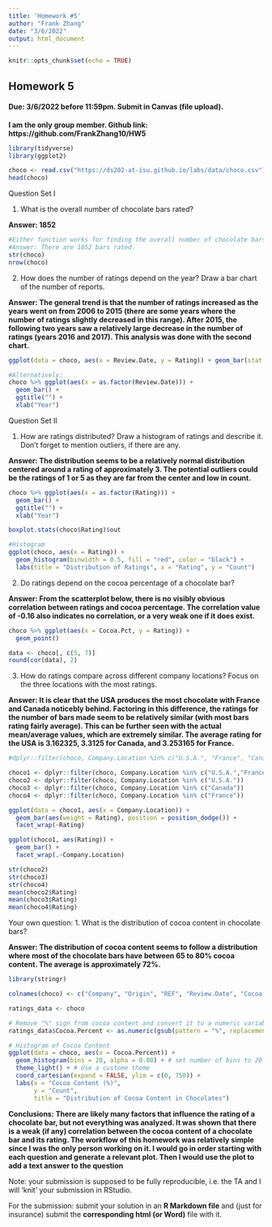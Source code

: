 ---
title: 'Homework #5'
author: "Frank Zhang"
date: "3/6/2022"
output: html_document
---

```{r setup, include=FALSE}
knitr::opts_chunk$set(echo = TRUE)
```

## Homework 5
#### Due: 3/6/2022 before 11:59pm. Submit in Canvas (file upload).

**I am the only group member. Github link: https://github.com/FrankZhang10/HW5**


```{r}
library(tidyverse)
library(ggplot2)

choco <- read.csv("https://ds202-at-isu.github.io/labs/data/choco.csv")
head(choco)
```

Question Set I

1. What is the overall number of chocolate bars rated?

**Answer: 1852**
```{r}
#Either function works for finding the overall number of chocolate bars rated. 
#Answer: There are 1852 bars rated.
str(choco)
nrow(choco)
```
 
2. How does the number of ratings depend on the year? Draw a bar chart of the number of reports.

**Answer: The general trend is that the number of ratings increased as the years went on from 2006 to 2015 (there are some years where the number of ratings slightly decreased in this range). After 2015, the following two years saw a relatively large decrease in the number of ratings (years 2016 and 2017). This analysis was done with the second chart.**

```{r}

ggplot(data = choco, aes(x = Review.Date, y = Rating)) + geom_bar(stat = "identity")

#Alternatively:
choco %>% ggplot(aes(x = as.factor(Review.Date))) + 
  geom_bar() +
  ggtitle("") +
  xlab("Year")


```
Question Set II

1. How are ratings distributed? Draw a histogram of ratings and describe it. Don't forget to mention outliers, if there are any. 

**Answer: The distribution seems to be a relatively normal distribution centered around a rating of approximately 3. The potential outliers could be the ratings of 1 or 5 as they are far from the center and low in count.  **

 
```{r}
choco %>% ggplot(aes(x = as.factor(Rating))) + 
  geom_bar() +
  ggtitle("") +
  xlab("Year")

boxplot.stats(choco$Rating)$out

#Histogram
ggplot(choco, aes(x = Rating)) + 
  geom_histogram(binwidth = 0.5, fill = "red", color = "black") + 
  labs(title = "Distribution of Ratings", x = "Rating", y = "Count")
```

2. Do ratings depend on the cocoa percentage of a chocolate bar?

**Answer: From the scatterplot below, there is no visibly obvious correlation between ratings and cocoa percentage. The correlation value of -0.16 also indicates no correlation, or a very weak one if it does exist.**


```{r}
choco %>% ggplot(aes(x = Cocoa.Pct, y = Rating)) + 
  geom_point() 

data <- choco[, c(5, 7)]
round(cor(data), 2)
```

3. How do ratings compare across different company locations? Focus on the three locations with the most ratings.

**Answer: It is clear that the USA produces the most chocolate with France and Canada noticebly behind. Factoring in this difference, the ratings for the number of bars made seem to be relatively similar (with most bars rating fairly average). This can be further seen with the actual mean/average values, which are extremely similar. The average rating for the USA is 3.162325, 3.3125 for Canada, and 3.253165 for France.**


```{r}
#dplyr::filter(choco, Company.Location %in% c("U.S.A.", "France", "Canada"))

choco1 <- dplyr::filter(choco, Company.Location %in% c("U.S.A.","France", "Canada"))
choco2 <- dplyr::filter(choco, Company.Location %in% c("U.S.A."))
choco3 <- dplyr::filter(choco, Company.Location %in% c("Canada"))
choco4 <- dplyr::filter(choco, Company.Location %in% c("France"))

ggplot(data = choco1, aes(x = Company.Location)) +
  geom_bar(aes(weight = Rating), position = position_dodge()) +
  facet_wrap(~Rating)

ggplot(choco1, aes(Rating)) + 
  geom_bar() +
  facet_wrap(.~Company.Location)

str(choco2)
str(choco3)
str(choco4)
mean(choco2$Rating)
mean(choco3$Rating)
mean(choco4$Rating)
```


Your own question:
1. What is the distribution of cocoa content in chocolate bars?

**Answer: The distribution of cocoa content seems to follow a distribution where most of the chocolate bars have between 65 to 80% cocoa content. The average is approximately 72%. **


```{r}
library(stringr)

colnames(choco) <- c("Company", "Origin", "REF", "Review.Date", "Cocoa.Percent", "Company.Location", "Rating", "Bean.Type", "Bean.Origin")

ratings_data <- choco

# Remove "%" sign from cocoa content and convert it to a numeric variable
ratings_data$Cocoa.Percent <- as.numeric(gsub(pattern = "%", replacement = "", x = ratings_data$Cocoa.Percent))

# Histogram of Cocoa Content
ggplot(data = choco, aes(x = Cocoa.Percent)) +
  geom_histogram(bins = 20, alpha = 0.80) + # set number of bins to 20
  theme_light() + # Use a custome theme
  coord_cartesian(expand = FALSE, ylim = c(0, 750)) +
  labs(x = "Cocoa Content (%)", 
       y = "Count",
       title = "Distribution of Cocoa Content in Chocolates")
```


**Conclusions: There are likely many factors that influence the rating of a chocolate bar, but not everything was analyzed. It was shown that there is a weak (if any) correlation between the cocoa content of a chocolate bar and its rating. The workflow of this homework was relatively simple since I was the only person working on it. I would go in order starting with each question and generate a relevant plot. Then I would use the plot to add a text answer to the question**

Note: your submission is supposed to be fully reproducible, i.e. the TA and I will 'knit' your submission in RStudio. 


For the submission: submit your solution in an **R Markdown file** and (just for insurance) submit the **corresponding html (or Word)** file with it. 
